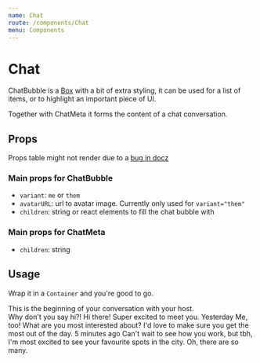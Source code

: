 ```yaml
---
name: Chat
route: /components/Chat
menu: Components
---
```



# Chat

ChatBubble is a [Box](/components/Box) with a bit of extra styling, it can be used for a list of items, or to highlight an important piece of UI.

Together with ChatMeta it forms the content of a chat conversation.

## Props

<Props of={ChatBubble} />
<Props of={ChatMeta} />

Props table might not render due to a [bug in docz](https://github.com/pedronauck/docz/issues/777)

### Main props for ChatBubble

- `variant`: `me` or `them`
- `avatarURL`: url to avatar image. Currently only used for `variant="them"`
- `children`: string or react elements to fill the chat bubble with

### Main props for ChatMeta

- `children`: string

## Usage

Wrap it in a `Container` and you're good to go.

<Playground>
  <Container width="narrow" bg="neutral.lightest">
    <ChatMeta>
      This is the beginning of your conversation with your host. <br />
      Why don't you say hi?!
    </ChatMeta>
    <ChatBubble variant="me">Hi there!</ChatBubble>
    <ChatBubble variant="me">Super excited to meet you.</ChatBubble>
    <ChatMeta>Yesterday</ChatMeta>
    <ChatBubble
      variant="them"
      avatarURL="https://randomuser.me/api/portraits/women/76.jpg"
    >
      Me, too! What are you most interested about?
    </ChatBubble>
    <ChatBubble
      variant="them"
      avatarURL="https://randomuser.me/api/portraits/women/76.jpg"
    >
      I'd love to make sure you get the most out of the day.
    </ChatBubble>
    <ChatMeta>5 minutes ago</ChatMeta>
    <ChatBubble variant="me">
      Can't wait to see how you work, but tbh, I'm most excited to see your
      favourite spots in the city.
    </ChatBubble>
    <ChatBubble
      variant="them"
      avatarURL="https://randomuser.me/api/portraits/women/76.jpg"
    >
      Oh, there are so many.
    </ChatBubble>
    <ChatBubble
      variant="them"
      avatarURL="https://randomuser.me/api/portraits/women/76.jpg"
      isTyping={true}
    ></ChatBubble>
  </Container>
</Playground>
